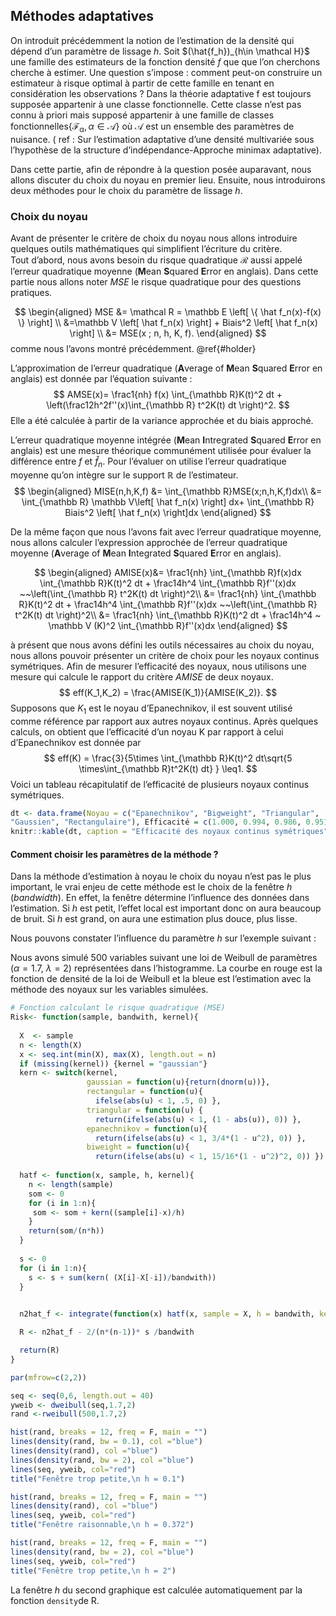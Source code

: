 ## Méthodes adaptatives 

  \hspace*{0.5cm} On introduit précédemment la notion de l'estimation de la densité qui dépend d'un paramètre de lissage $h$. Soit  $(\hat{f_h})_{h\in \mathcal H}$ une famille des estimateurs de la fonction densité $f$ que que l'on cherchons cherche à estimer.\newline
Une question s'impose : comment peut-on construire un estimateur à risque optimal à partir de cette famille en tenant en considération les observations ? \newline
Dans la théorie adaptative f est toujours supposée appartenir à une classe fonctionnelle. Cette classe n'est pas connu à priori mais supposé appartenir à une famille de classes fonctionnelles{$\mathcal{F_{\alpha}},\alpha \in\mathcal{A}$} où $\mathcal{A}$ est un ensemble des paramètres de nuisance. ( ref : Sur l’estimation adaptative d’une densité multivariée sous l’hypothèse de la structure d’indépendance-Approche minimax adaptative).\newline

  \hspace*{0.5cm}  Dans cette partie, afin de répondre à la question posée auparavant, nous allons discuter du choix du noyau en premier lieu. Ensuite, nous introduirons deux méthodes pour le choix du paramètre de lissage $h$.

 
### Choix du noyau

  \hspace*{0.5cm} Avant de présenter le critère de choix du noyau nous allons introduire quelques outils mathématiques qui simplifient l'écriture du critère.  
  Tout d'abord, nous avons besoin du risque quadratique $\mathcal R$ aussi appelé l'erreur quadratique moyenne (**M**ean **S**quared **E**rror en anglais). Dans cette partie nous allons noter $MSE$ le risque quadratique pour des questions pratiques.  
  
$$
\begin{aligned}
MSE &= \mathcal R = \mathbb E \left[ \{  \hat f_n(x)-f(x) \} \right] \\
&=\mathbb V \left[ \hat f_n(x) \right] + Biais^2 \left[ \hat f_n(x) \right] \\
&= MSE(x ; n, h, K, f).
\end{aligned}
$$
comme nous l'avons montré précédemment. \@ref{#holder}  

\begin{propri} (Biais ponctuel)
Pour tout $x$ fixé dans $\mathbb R$, le biais de l'estimateur $\hat f_n$ est donnée par l'équation suivante : 
$$Biais \left[ \hat f_n(x) \right] \approx \frac12h^2f''(x)\int_{\mathbb R} t^2K(t) dt.$$
\end{propri}

\begin{demo}
Démontrons la propriété du biais.
Rappelons que les variables aléatoires $\{ X_1,~\dots, ~X_n\}$ sont $i.i.d.$, alors
$$
\begin{aligned}
Biais  \left[ \hat f_n(x) \right] &= \mathbb E \left[ \hat f_n(x) \right] - f(x) \\
&= \mathbb E \left[ \frac1{nh} \sum\limits_{i=1}^n K\left(\frac{X_i-x}h\right) - f(x) \right] \\
&= \frac1{nh} \sum\limits_{i=1}^n \mathbb E \left[  K\left(\frac{X_i-x}h\right) \right] - f(x) ~\text{par linéarité de l'espérance} \\
&= \frac1{h} \mathbb E \left[  K\left(\frac{X_1-x}h\right) \right] - f(x) ~~~~~\text{car les } X_i \text{ sont }i.i.d.\\
&= \frac1{h} \int_{\mathbb R}  K\left(\frac{x_1-x}h\right) f(x_1)dx_1 - f(x).
\end{aligned}
$$

Procédons à un changement de variables.
$$t=\frac{x_1-x}h ~~~~\hbox{et}~~~~dt =\frac{dx_1}h.$$
On obtient alors, 
$$
Biais  \left[ \hat f_n(x) \right]
= \int_{\mathbb R}  K(t)  f(x+ht)dt - f(x).
$$

Après avoir transformé l'écriture du biais, nous pouvons donner une approximation de celui-ci en utilisant la formule de Taylor-Young à l'ordre 2.
$$f(x+ht)=f(x)+htf'(x)+\frac{h^2t^2}2 f''(x)+o(h^2t^2).$$
Ce qui nous donne en remplaçant dans la formule
$$
Biais \left[ \hat f_n(x) \right] \approx \frac12h^2f''(x)\int_{\mathbb R} t^2K(t) dt - f(x) + o(h^2t^2).
$$

et puisque le noyau est centré et son intégrale sur $\mathbb R$ est égale à $1$, on a bien que 
$$Biais \left[ \hat f_n(x) \right] \approx \frac12h^2f''(x)\int_{\mathbb R} t^2K(t) dt.$$

\end{demo}

\begin{propri} (Variance ponctuelle)
Pour tout $x$ fixé dans $\mathbb R$, la variance de l'estimateur $\hat f_n$ est donnée par l'équation suivante : 
$$\mathbb V \left[ \hat f_n(x) \right] \approx \frac1{nh} f(x) \int_{\mathbb R}K(t)^2 dt.$$
\end{propri}

\begin{demo}
Démontrons la propriété de la variance.
Rappelons que les variables aléatoires $\{ X_1,~\dots, ~X_n\}$ sont $i.i.d.$, alors
$$
\begin{aligned}
\mathbb V  \left[ \hat f_n(x) \right] &= \mathbb V \left[ \frac1{nh} \sum\limits_{i=1}^n K\left(\frac{X_i-x}h\right) \right] \\
&= \frac1{nh^2} \mathbb V \left[  K\left(\frac{X_1-x}h\right) \right] ~~~~~\text{car les } X_i \text{ sont }i.i.d.\\
&= \frac1{nh^2} \mathbb E \left[  K\left(\frac{X_1-x}h\right)^2 \right] - \frac1{nh^2} \mathbb E \left[  K\left(\frac{X_1-x}h\right) \right]^2\\
&= \frac1{nh^2} \int_{\mathbb R}  K^2\left(\frac{x_1-x}h\right) f(x_1)dx_1 - \frac1{nh^2} \left[\int_{\mathbb R}  K\left(\frac{x_1-x}h\right) f(x_1)dx_1\right]^2.
\end{aligned}
$$
On effectue encore une fois le même changement de variables.
$$t=\frac{x_1-x}h ~~~~\hbox{et}~~~~dt =\frac{dx_1}h.$$
Nous trouvons désormais,
$$
\begin{aligned}
\mathbb V  \left[ \hat f_n(x) \right] &= \frac1{nh} \int_{\mathbb R}  K^2\left(t\right) f(x+ht)dt - \frac1{n} \left[\int_{\mathbb R}  K\left(t\right) f(x+ht)dt\right]^2\\
&= \frac1{nh} \int_{\mathbb R}  K^2\left(t\right) f(x+ht)dt - \frac1{n} \left[Biais \left( \hat f_n(x) \right) +f(x)\right]^2\\
&= \frac1{nh} \int_{\mathbb R}  K^2\left(t\right) f(x+ht)dt - \frac1{n} \left[O \left( h^2 \right) +f(x)\right]^2.
\end{aligned}
$$
Donc si la condition $\int_{mathbb R}K(u)^2du<+\infty$ est vérifiée et que la taille de l'échantillon est importante, l'équation suivante est avérée : 
$$\mathbb V \left[ \hat f_n(x) \right] \approx \frac1{nh} f(x) \int_{\mathbb R}K(t)^2 dt.$$

\end{demo}

L'approximation de l'erreur quadratique (**A**verage of **M**ean **S**quared **E**rror en anglais) est donnée par l'équation suivante :  
$$
AMSE(x)= \frac1{nh} f(x) \int_{\mathbb R}K(t)^2 dt + \left(\frac12h^2f''(x)\int_{\mathbb R} t^2K(t) dt \right)^2.
$$
Elle a été calculée à partir de la variance approchée et du biais approché.


L'erreur quadratique moyenne intégrée (**M**ean **I**ntregrated **S**quared **E**rror en anglais) est une mesure théorique communément utilisée pour évaluer la différence entre $f$ et $\hat f_n$. Pour l'évaluer on utilise l'erreur quadratique moyenne qu'on intègre sur le support $\mathbb R$ de l'estimateur.
$$
\begin{aligned}
MISE(n,h,K,f) &= \int_{\mathbb R}MSE(x;n,h,K,f)dx\\
&= \int_{\mathbb R} \mathbb V\left[ \hat f_n(x) \right]  dx+ \int_{\mathbb R} Biais^2 \left[ \hat f_n(x) \right]dx
\end{aligned}
$$

De la même façon que nous l'avons fait avec l'erreur quadratique moyenne, nous allons calculer l'expression approchée de l'erreur quadratique moyenne (**A**verage of **M**ean **I**ntegrated **S**quared **E**rror en anglais).

$$
\begin{aligned}
AMISE(x)&= \frac1{nh} \int_{\mathbb R}f(x)dx \int_{\mathbb R}K(t)^2 dt + \frac14h^4 \int_{\mathbb R}f''(x)dx ~~\left(\int_{\mathbb R} t^2K(t) dt \right)^2\\
&= \frac1{nh} \int_{\mathbb R}K(t)^2 dt 
+ \frac14h^4 \int_{\mathbb R}f''(x)dx ~~\left(\int_{\mathbb R} t^2K(t) dt \right)^2\\
&= \frac1{nh} \int_{\mathbb R}K(t)^2 dt 
+ \frac14h^4 ~ \mathbb V (K)^2 \int_{\mathbb R}f''(x)dx 
\end{aligned}
$$

 \hspace*{0.5cm}  à présent que nous avons défini les outils nécessaires au choix du noyau, nous allons pouvoir présenter un critère de choix pour les noyaux continus symétriques. Afin de mesurer l'efficacité des noyaux, nous utilisons une mesure qui calcule le rapport du critère $AMISE$ de deux noyaux.
$$
eff(K_1,K_2) = \frac{AMISE(K_1)}{AMISE(K_2)}.
$$
Supposons que $K_1$ est le noyau d'Epanechnikov, il est souvent utilisé comme référence par rapport aux autres noyaux continus. Après quelques calculs, on obtient que l'efficacité d'un noyau K par rapport à celui d'Epanechnikov est donnée par 
$$
eff(K) = \frac{3}{5\times \int_{\mathbb R}K(t)^2 dt\sqrt{5 \times\int_{\mathbb R}t^2K(t) dt} } \leq1.
$$
Voici un tableau récapitulatif de l'efficacité  de plusieurs noyaux continus symétriques.

```r
dt <- data.frame(Noyau = c("Epanechnikov", "Bigweight", "Triangular",
"Gaussien", "Rectangulaire"), Efficacité = c(1.000, 0.994, 0.986, 0.951, 0.930))
knitr::kable(dt, caption = "Efficacité des noyaux continus symétriques")
```

\begin{rem}
Les valeurs d'efficacité des noyaux sont très proches les unes des autres dans le cas étudié, surtout pour les trois premiers noyaux du tableau. c'est pour cela que le choix du noyau n'a au final que peu d'importance dans l'estimation de la densité. 
\end{rem}

#### Comment choisir les paramètres de la méthode ?

  Dans la méthode d'estimation à noyau le choix du noyau n'est pas le plus important, le vrai enjeu de cette méthode est le choix de la fenêtre $h$ (*bandwidth*).
  En effet, la fenêtre détermine l'influence des données dans l'estimation. Si $h$ est petit, l'effet local est important donc on aura beaucoup de bruit. Si $h$ est grand, on aura une estimation plus douce, plus lisse.
  
  Nous pouvons constater l'influence du paramètre $h$ sur l'exemple suivant :

  Nous avons simulé 500 variables suivant une loi de Weibull de paramètres ($\alpha = 1.7$, $\lambda=2$) représentées dans l'histogramme. La courbe en rouge est la fonction de densité de la loi de Weibull et la bleue est l'estimation avec la méthode des noyaux sur les variables simulées.
```r
# Fonction calculant le risque quadratique (MSE)
Risk<- function(sample, bandwith, kernel){
  
  X  <- sample
  n <- length(X)
  x <- seq.int(min(X), max(X), length.out = n)
  if (missing(kernel)) {kernel = "gaussian"}
  kern <- switch(kernel,
                 gaussian = function(u){return(dnorm(u))},
                 rectangular = function(u){
                   ifelse(abs(u) < 1, .5, 0) },
                 triangular = function(u) {
                   return(ifelse(abs(u) < 1, (1 - abs(u)), 0)) },
                 epanechnikov = function(u){
                   return(ifelse(abs(u) < 1, 3/4*(1 - u^2), 0)) },
                 biweight = function(u){ 
                   return(ifelse(abs(u) < 1, 15/16*(1 - u^2)^2, 0)) }) # noyau caractère en fonction
  
  hatf <- function(x, sample, h, kernel){
    n <- length(sample)
    som <- 0
    for (i in 1:n){
     som <- som + kern((sample[i]-x)/h) 
    }
    return(som/(n*h))
  } 
   
  s <- 0
  for (i in 1:n){ 
    s <- s + sum(kern( (X[i]-X[-i])/bandwith)) 
  }
  

  n2hat_f <- integrate(function(x) hatf(x, sample = X, h = bandwith, kernel = kern), min(X)-50, max(X)+50)$value ^2

  R <- n2hat_f - 2/(n*(n-1))* s /bandwith

  return(R)
}

```

```r
par(mfrow=c(2,2))

seq <- seq(0,6, length.out = 40)
yweib <- dweibull(seq,1.7,2)
rand <-rweibull(500,1.7,2)

hist(rand, breaks = 12, freq = F, main = "")
lines(density(rand, bw = 0.1), col ="blue")
lines(density(rand), col ="blue")
lines(density(rand, bw = 2), col ="blue")
lines(seq, yweib, col="red")
title("Fenêtre trop petite,\n h = 0.1")

hist(rand, breaks = 12, freq = F, main = "")
lines(density(rand), col ="blue")
lines(seq, yweib, col="red")
title("Fenêtre raisonnable,\n h = 0.372")

hist(rand, breaks = 12, freq = F, main = "")
lines(density(rand, bw = 2), col ="blue")
lines(seq, yweib, col="red")
title("Fenêtre trop petite,\n h = 2")
```
La fenêtre $h$ du second graphique est calculée automatiquement par la fonction `density`de R. 
 